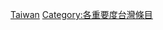 {{catmore1|[[WikiProject:臺灣|WikiProject:臺灣]]}}
{{Articles by Importance|topic=臺灣|project=臺灣|format=toc}}
{{emptycat}}


[[Category:高重要度条目|Taiwan]]
[[Category:各重要度台灣條目|Category:各重要度台灣條目]]